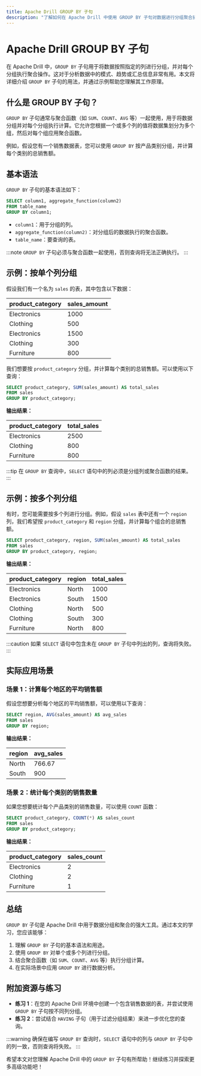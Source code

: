 ```yaml
---
title: Apache Drill GROUP BY 子句
description: "了解如何在 Apache Drill 中使用 GROUP BY 子句对数据进行分组聚合操作。本教程适合初学者，包含详细的解释、代码示例和实际应用场景。"
---
```


# Apache Drill GROUP BY 子句

在 Apache Drill 中，`GROUP BY` 子句用于将数据按照指定的列进行分组，并对每个分组执行聚合操作。这对于分析数据中的模式、趋势或汇总信息非常有用。本文将详细介绍 `GROUP BY` 子句的用法，并通过示例帮助您理解其工作原理。

## 什么是 GROUP BY 子句？

`GROUP BY` 子句通常与聚合函数（如 `SUM`、`COUNT`、`AVG` 等）一起使用，用于将数据分组并对每个分组执行计算。它允许您根据一个或多个列的值将数据集划分为多个组，然后对每个组应用聚合函数。

例如，假设您有一个销售数据表，您可以使用 `GROUP BY` 按产品类别分组，并计算每个类别的总销售额。

## 基本语法

`GROUP BY` 子句的基本语法如下：

```sql
SELECT column1, aggregate_function(column2)
FROM table_name
GROUP BY column1;
```

- `column1`：用于分组的列。
- `aggregate_function(column2)`：对分组后的数据执行的聚合函数。
- `table_name`：要查询的表。

:::note
`GROUP BY` 子句必须与聚合函数一起使用，否则查询将无法正确执行。
:::

## 示例：按单个列分组

假设我们有一个名为 `sales` 的表，其中包含以下数据：

| product_category | sales_amount |
|------------------|--------------|
| Electronics      | 1000         |
| Clothing         | 500          |
| Electronics      | 1500         |
| Clothing         | 300          |
| Furniture        | 800          |

我们想要按 `product_category` 分组，并计算每个类别的总销售额。可以使用以下查询：

```sql
SELECT product_category, SUM(sales_amount) AS total_sales
FROM sales
GROUP BY product_category;
```

**输出结果：**

| product_category | total_sales |
|------------------|-------------|
| Electronics      | 2500        |
| Clothing         | 800         |
| Furniture        | 800         |

:::tip
在 `GROUP BY` 查询中，`SELECT` 语句中的列必须是分组列或聚合函数的结果。
:::

## 示例：按多个列分组

有时，您可能需要按多个列进行分组。例如，假设 `sales` 表中还有一个 `region` 列，我们希望按 `product_category` 和 `region` 分组，并计算每个组合的总销售额。

```sql
SELECT product_category, region, SUM(sales_amount) AS total_sales
FROM sales
GROUP BY product_category, region;
```

**输出结果：**

| product_category | region | total_sales |
|------------------|--------|-------------|
| Electronics      | North  | 1000        |
| Electronics      | South  | 1500        |
| Clothing         | North  | 500         |
| Clothing         | South  | 300         |
| Furniture        | North  | 800         |

:::caution
如果 `SELECT` 语句中包含未在 `GROUP BY` 子句中列出的列，查询将失败。
:::

## 实际应用场景

### 场景 1：计算每个地区的平均销售额

假设您想要分析每个地区的平均销售额，可以使用以下查询：

```sql
SELECT region, AVG(sales_amount) AS avg_sales
FROM sales
GROUP BY region;
```

**输出结果：**

| region | avg_sales |
|--------|-----------|
| North  | 766.67    |
| South  | 900       |

### 场景 2：统计每个类别的销售数量

如果您想要统计每个产品类别的销售数量，可以使用 `COUNT` 函数：

```sql
SELECT product_category, COUNT(*) AS sales_count
FROM sales
GROUP BY product_category;
```

**输出结果：**

| product_category | sales_count |
|------------------|-------------|
| Electronics      | 2           |
| Clothing         | 2           |
| Furniture        | 1           |

## 总结

`GROUP BY` 子句是 Apache Drill 中用于数据分组和聚合的强大工具。通过本文的学习，您应该能够：

1. 理解 `GROUP BY` 子句的基本语法和用途。
2. 使用 `GROUP BY` 对单个或多个列进行分组。
3. 结合聚合函数（如 `SUM`、`COUNT`、`AVG` 等）执行分组计算。
4. 在实际场景中应用 `GROUP BY` 进行数据分析。

## 附加资源与练习

- **练习 1**：在您的 Apache Drill 环境中创建一个包含销售数据的表，并尝试使用 `GROUP BY` 子句按不同列分组。
- **练习 2**：尝试结合 `HAVING` 子句（用于过滤分组结果）来进一步优化您的查询。

:::warning
确保在编写 `GROUP BY` 查询时，`SELECT` 语句中的列与 `GROUP BY` 子句中的列一致，否则查询将失败。
:::

希望本文对您理解 Apache Drill 中的 `GROUP BY` 子句有所帮助！继续练习并探索更多高级功能吧！